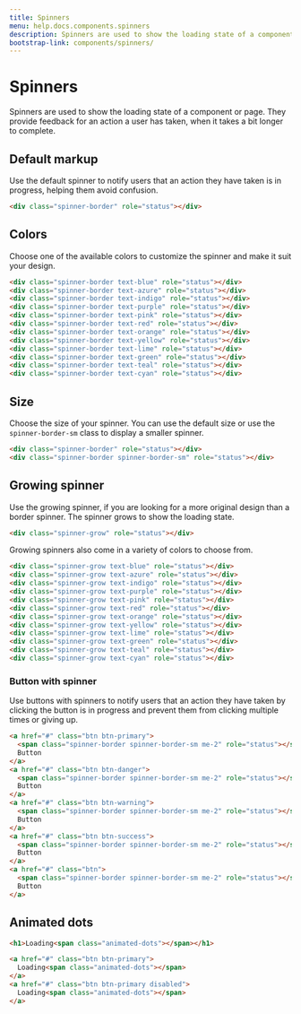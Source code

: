 ```yaml
---
title: Spinners
menu: help.docs.components.spinners
description: Spinners are used to show the loading state of a component or page. They provide feedback for an action a user has taken, when it takes a bit longer to complete.
bootstrap-link: components/spinners/
---
```


# Spinners

Spinners are used to show the loading state of a component or page. They provide feedback for an action a user has taken, when it takes a bit longer to complete.

## Default markup

Use the default spinner to notify users that an action they have taken is in progress, helping them avoid confusion.

~~~html
<div class="spinner-border" role="status"></div>
~~~


## Colors

Choose one of the available colors to customize the spinner and make it suit your design.

~~~html
<div class="spinner-border text-blue" role="status"></div>
<div class="spinner-border text-azure" role="status"></div>
<div class="spinner-border text-indigo" role="status"></div>
<div class="spinner-border text-purple" role="status"></div>
<div class="spinner-border text-pink" role="status"></div>
<div class="spinner-border text-red" role="status"></div>
<div class="spinner-border text-orange" role="status"></div>
<div class="spinner-border text-yellow" role="status"></div>
<div class="spinner-border text-lime" role="status"></div>
<div class="spinner-border text-green" role="status"></div>
<div class="spinner-border text-teal" role="status"></div>
<div class="spinner-border text-cyan" role="status"></div>
~~~


## Size

Choose the size of your spinner. You can use the default size or use the `spinner-border-sm` class to display a smaller spinner.

~~~html
<div class="spinner-border" role="status"></div>
<div class="spinner-border spinner-border-sm" role="status"></div>
~~~


## Growing spinner

Use the growing spinner, if you are looking for a more original design than a border spinner. The spinner grows to show the loading state.

~~~html
<div class="spinner-grow" role="status"></div>
~~~

Growing spinners also come in a variety of colors to choose from.

~~~html
<div class="spinner-grow text-blue" role="status"></div>
<div class="spinner-grow text-azure" role="status"></div>
<div class="spinner-grow text-indigo" role="status"></div>
<div class="spinner-grow text-purple" role="status"></div>
<div class="spinner-grow text-pink" role="status"></div>
<div class="spinner-grow text-red" role="status"></div>
<div class="spinner-grow text-orange" role="status"></div>
<div class="spinner-grow text-yellow" role="status"></div>
<div class="spinner-grow text-lime" role="status"></div>
<div class="spinner-grow text-green" role="status"></div>
<div class="spinner-grow text-teal" role="status"></div>
<div class="spinner-grow text-cyan" role="status"></div>
~~~


### Button with spinner

Use buttons with spinners to notify users that an action they have taken by clicking the button is in progress and prevent them from clicking multiple times or giving up.

~~~html
<a href="#" class="btn btn-primary">
  <span class="spinner-border spinner-border-sm me-2" role="status"></span>
  Button
</a>
<a href="#" class="btn btn-danger">
  <span class="spinner-border spinner-border-sm me-2" role="status"></span>
  Button
</a>
<a href="#" class="btn btn-warning">
  <span class="spinner-border spinner-border-sm me-2" role="status"></span>
  Button
</a>
<a href="#" class="btn btn-success">
  <span class="spinner-border spinner-border-sm me-2" role="status"></span>
  Button
</a>
<a href="#" class="btn">
  <span class="spinner-border spinner-border-sm me-2" role="status"></span>
  Button
</a>
~~~

## Animated dots

~~~html
<h1>Loading<span class="animated-dots"></span></h1>
~~~

~~~html
<a href="#" class="btn btn-primary">
  Loading<span class="animated-dots"></span>
</a>
<a href="#" class="btn btn-primary disabled">
  Loading<span class="animated-dots"></span>
</a>
~~~